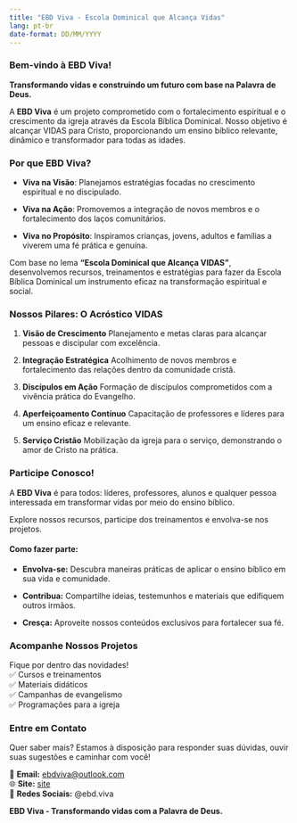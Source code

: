 ```yaml
---
title: "EBD Viva - Escola Dominical que Alcança Vidas"
lang: pt-br
date-format: DD/MM/YYYY
---
```


### **Bem-vindo à EBD Viva!**

**Transformando vidas e construindo um futuro com base na Palavra de Deus.**

A **EBD Viva** é um projeto comprometido com o fortalecimento espiritual e o crescimento da igreja através da Escola Bíblica Dominical. Nosso objetivo é alcançar VIDAS para Cristo, proporcionando um ensino bíblico relevante, dinâmico e transformador para todas as idades.

### **Por que EBD Viva?**

-    **Viva na Visão**: Planejamos estratégias focadas no crescimento espiritual e no discipulado.

-    **Viva na Ação**: Promovemos a integração de novos membros e o fortalecimento dos laços comunitários.

-    **Viva no Propósito**: Inspiramos crianças, jovens, adultos e famílias a viverem uma fé prática e genuína.

Com base no lema **"Escola Dominical que Alcança VIDAS"**, desenvolvemos recursos, treinamentos e estratégias para fazer da Escola Bíblica Dominical um instrumento eficaz na transformação espiritual e social.

### **Nossos Pilares: O Acróstico VIDAS**

1.  **Visão de Crescimento**
    Planejamento e metas claras para alcançar pessoas e discipular com excelência.

2.  **Integração Estratégica**
    Acolhimento de novos membros e fortalecimento das relações dentro da comunidade cristã.

3.  **Discípulos em Ação**
    Formação de discípulos comprometidos com a vivência prática do Evangelho.

5.  **Aperfeiçoamento Contínuo**
    Capacitação de professores e líderes para um ensino eficaz e relevante.

6.  **Serviço Cristão**
    Mobilização da igreja para o serviço, demonstrando o amor de Cristo na prática.

### **Participe Conosco!**

A **EBD Viva** é para todos: líderes, professores, alunos e qualquer pessoa interessada em transformar vidas por meio do ensino bíblico. 

Explore nossos recursos, participe dos treinamentos e envolva-se nos projetos.

#### **Como fazer parte:**

-   **Envolva-se:** Descubra maneiras práticas de aplicar o ensino bíblico em sua vida e comunidade.

-   **Contribua:** Compartilhe ideias, testemunhos e materiais que edifiquem outros irmãos.

-   **Cresça:** Aproveite nossos conteúdos exclusivos para fortalecer sua fé.

### **Acompanhe Nossos Projetos**

Fique por dentro das novidades!\
✅ Cursos e treinamentos\
✅ Materiais didáticos\
✅ Campanhas de evangelismo\
✅ Programações para a igreja\

### **Entre em Contato**

Quer saber mais? Estamos à disposição para responder suas dúvidas, ouvir suas sugestões e caminhar com você!

📧 **Email:** [ebdviva@outlook.com](mailto:ebdviva@outlook.com)\
🌐 **Site:** [site](https://ebdviva.github.io/site/)\
📱 **Redes Sociais:** \@ebd.viva

**EBD Viva - Transformando vidas com a Palavra de Deus.**